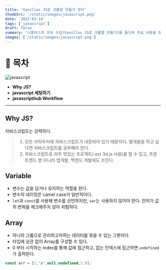 ```yaml
---
title: 'Vanillas JS로 크롬앱 만들기 정리'
thumbSrc: '/static/images/javascript.png'
date: '2022-03-14'
tags: ['javascript']
draft: false
summary: '니콜라스의 코딩 수업(Vanillas JS로 크롬앱 만들기)을 들으며 주요 내용을 정리합니다.'
images: ['/static/images/javascript.png']
---
```


# 📌 목차

![javascript](/static/images/javascript.png)

- **Why JS?**
- **javascript 세팅하기**
- **javascripthub Workflow**
---

## Why JS?
자바스크립트는 강력하다. 

> 1. 모든 브라우저에 자바스크립트가 내장되어 있기 때문이다. 웹개발을 하고 싶다면 자바스크립트를 공부해야 한다.
> 2. 자바스크립트로 아주 멋있는 프로젝트( ex) 3d.js 사용)를 할 수 있고, 프론트엔드 뿐 아니라 앱개발, 백엔드 개발에도 쓰인다.  

## Variable  

- 변수는 값을 담거나 유지하는 역할을 한다. 
- 변수의 네이밍은 camel case가 일반적이다. 
- `let`과 `const`를 사용해 변수를 선언하지만, `var`는 사용하지 않아야 한다. 언어가 값의 변화를 체크해주지 않아 위험하다.

## Array  

- 하나의 그룹으로 관리하고자하는 데이터를 묶을 수 있는 그릇이다.
- 타입에 상관 없이 Array를 구성할 수 있다. 
- 0 부터 시작하는 index를 통해 값에 접근하고, 없는 인덱스에 접근하면 `undefined`가 출력된다.
```javascript
const arr = [1,"a",null,undefined,1.0];
```
